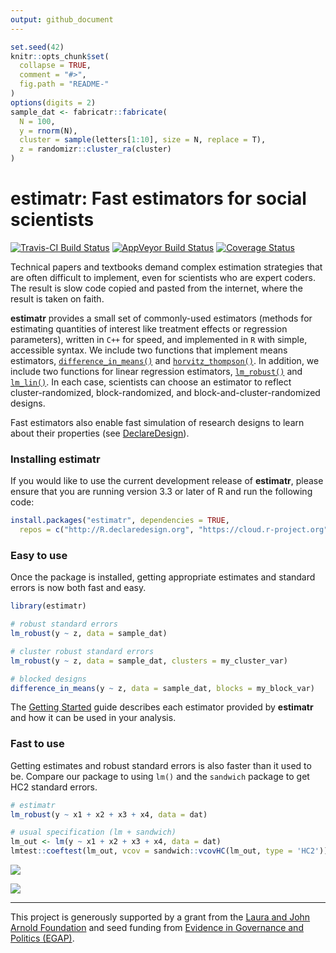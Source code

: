 ```yaml
---
output: github_document
---
```


<!-- README.md is generated from README.Rmd. Please edit that file -->

```r
set.seed(42)
knitr::opts_chunk$set(
  collapse = TRUE, 
  comment = "#>",
  fig.path = "README-"  
)
options(digits = 2)
sample_dat <- fabricatr::fabricate(
  N = 100,
  y = rnorm(N),
  cluster = sample(letters[1:10], size = N, replace = T),
  z = randomizr::cluster_ra(cluster)
)
```

# estimatr: Fast estimators for social scientists

[![Travis-CI Build Status](https://travis-ci.org/DeclareDesign/estimatr.svg?branch=master)](https://travis-ci.org/DeclareDesign/estimatr)
[![AppVeyor Build Status](https://ci.appveyor.com/api/projects/status/github/DeclareDesign/estimatr?branch=master&svg=true)](https://ci.appveyor.com/project/DeclareDesign/estimatr)
[![Coverage Status](https://coveralls.io/repos/github/DeclareDesign/estimatr/badge.svg?branch=master)](https://coveralls.io/github/DeclareDesign/estimatr?branch=master)

Technical papers and textbooks demand complex estimation strategies that are often difficult to implement, even for scientists who are expert coders. The result is slow code copied and pasted from the internet, where the result is taken on faith.

**estimatr** provides a small set of commonly-used estimators (methods for estimating quantities of interest like treatment effects or regression parameters), written in `C++` for speed, and implemented in `R` with simple, accessible syntax. We include two functions that implement means estimators, [`difference_in_means()`](reference/difference_in_means.html) and [`horvitz_thompson()`](reference/horvitz_thompson.html). In addition, we include two functions for linear regression estimators, [`lm_robust()`](reference/lm_robust.html) and [`lm_lin()`](reference/lm_lin.html). In each case, scientists can choose an estimator to reflect cluster-randomized, block-randomized, and block-and-cluster-randomized designs.

Fast estimators also enable fast simulation of research designs to learn about their properties (see [DeclareDesign](http://declaredesign.org)). 

### Installing estimatr

If you would like to use the current development release of **estimatr**, please ensure that you are running version 3.3 or later of R and run the following code:

```r
install.packages("estimatr", dependencies = TRUE,
  repos = c("http://R.declaredesign.org", "https://cloud.r-project.org"))
```

### Easy to use

Once the package is installed, getting appropriate estimates and standard errors is now both fast and easy.

```r
library(estimatr)

# robust standard errors
lm_robust(y ~ z, data = sample_dat)

# cluster robust standard errors
lm_robust(y ~ z, data = sample_dat, clusters = my_cluster_var)

# blocked designs
difference_in_means(y ~ z, data = sample_dat, blocks = my_block_var)
```

The [Getting Started](articles/estimatr-vignette.html) guide describes each estimator provided by **estimatr** and how it can be used in your analysis.

### Fast to use

Getting estimates and robust standard errors is also faster than it used to be. Compare our package to using `lm()` and the `sandwich` package to get HC2 standard errors.

```r
# estimatr
lm_robust(y ~ x1 + x2 + x3 + x4, data = dat)

# usual specification (lm + sandwich)
lm_out <- lm(y ~ x1 + x2 + x3 + x4, data = dat)
lmtest::coeftest(lm_out, vcov = sandwich::vcovHC(lm_out, type = 'HC2'))
```

![](vignettes/lm_speed.png)

![](vignettes/lm_speed_covars.png)

---

This project is generously supported by a grant from the [Laura and John Arnold Foundation](http://www.arnoldfoundation.org) and seed funding from [Evidence in Governance and Politics (EGAP)](http://egap.org).
